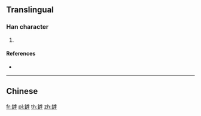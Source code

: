 {{character info/new}}
==Translingual==

===Han character===
{{Han char|rn=167|rad=金|as=10|sn=18|four=|canj=CYPQ}}

# {{defn|Han|sort=金10}}

====References====
* {{Han ref|kx=1318.281|hdz=64240.051|uh=93BC|ud=37820}}

----

==Chinese==
{{zh-see|罅|v}}

[[fr:鎼]]
[[pl:鎼]]
[[th:鎼]]
[[zh:鎼]]